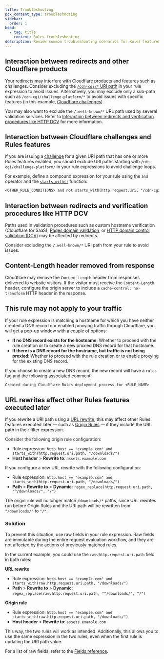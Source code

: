 ```yaml
---
title: Troubleshooting
pcx_content_type: troubleshooting
sidebar:
  order: 1
head:
  - tag: title
    content: Rules troubleshooting
description: Review common troubleshooting scenarios for Rules features.
---
```



## Interaction between redirects and other Cloudflare products

Your redirects may interfere with Cloudflare products and features such as challenges. Consider excluding the [`/cdn-cgi/*` URI path](/fundamentals/reference/cdn-cgi-endpoint/) in your rule expression to avoid issues. Alternatively, you may exclude only a sub-path such as `/cdn-cgi/challenge-platform/*` to avoid issues with specific features (in this example, [Cloudflare challenges](#interaction-between-cloudflare-challenges-and-rules-features)).

You may also want to exclude the `/.well-known/*` URL path used by several validation services. Refer to [Interaction between redirects and verification procedures like HTTP DCV](#interaction-between-redirects-and-verification-procedures-like-http-dcv) for more information.

## Interaction between Cloudflare challenges and Rules features

If you are issuing a [challenge](/fundamentals/security/cloudflare-challenges/) for a given URI path that has one or more Rules features enabled, you should exclude URI paths starting with `/cdn-cgi/challenge-platform/` in your rule expressions to avoid challenge loops.

For example, define a compound expression for your rule using the `and` operator and the [`starts_with()`](/ruleset-engine/rules-language/functions/#starts_with) function:

```txt
<OTHER_RULE_CONDITIONS> and not starts_with(http.request.uri, "/cdn-cgi/challenge-platform/")
```

## Interaction between redirects and verification procedures like HTTP DCV

Paths used in validation procedures such as custom hostname verification (Cloudflare for SaaS), [Pages domain validation](/pages/configuration/debugging-pages/), or [HTTP domain control validation (DCV)](/ssl/edge-certificates/changing-dcv-method/methods/http/) may be affected by redirects.

Consider excluding the `/.well-known/*` URI path from your rule to avoid issues.

## Content-Length header removed from response

Cloudflare may remove the `Content-Length` header from responses delivered to website visitors. If the visitor must receive the `Content-Length` header, configure the origin server to include a `cache-control: no-transform` HTTP header in the response.

## This rule may not apply to your traffic

If your rule expression is matching a hostname for which you have neither created a DNS record nor enabled proxying traffic through Cloudflare, you will get a pop-up window with a couple of options:

- **If no DNS record exists for the hostname**: Whether to proceed with the rule creation or to create a new proxied DNS record for that hostname.
- **If there is a DNS record for the hostname, but traffic is not being proxied**: Whether to proceed with the rule creation or to enable proxying for the existing DNS record.

If you choose to create a new DNS record, the new record will have a `rules` tag and the following associated comment:

```txt
Created during Cloudflare Rules deployment process for <RULE_NAME>
```

## URL rewrites affect other Rules features executed later

If you rewrite a URI path using a [URL rewrite](/rules/transform/url-rewrite/), this may affect other Rules features executed later — such as [Origin Rules](/rules/origin-rules/) — if they include the URI path in their filter expression.

Consider the following origin rule configuration:

<Example>

- Rule expression: `http.host == "example.com" and starts_with(http.request.uri.path, "/downloads/")`
- **Host header** > **Rewrite to**: `assets.example.com`

</Example>

If you configure a new URL rewrite with the following configuration:

<Example>

- Rule expression: `http.host == "example.com" and starts_with(http.request.uri.path, "/downloads/")`
- **Path** > **Rewrite to** > **Dynamic**: `regex_replace(http.request.uri.path, "^/downloads/", "/")`

</Example>

The origin rule will no longer match `/downloads/*` paths, since URL rewrites run before Origin Rules and the URI path will be rewritten from `"/downloads/"` to `"/"`.

### Solution

To prevent this situation, use raw fields in your rule expression. Raw fields are immutable during the entire request evaluation workflow, and they are not affected by the actions of previously matched rules.

In the current example, you could use the `raw.http.request.uri.path` field in both rules:

**URL rewrite**

<Example>

- Rule expression: `http.host == "example.com" and starts_with(raw.http.request.uri.path, "/downloads/")`
- **Path** > **Rewrite to** > **Dynamic**: `regex_replace(raw.http.request.uri.path, "^/downloads/", "/")`

</Example>

**Origin rule**

<Example>

- Rule expression: `http.host == "example.com" and starts_with(raw.http.request.uri.path, "/downloads/")`
- **Host header** > **Rewrite to**: `assets.example.com`

</Example>

This way, the two rules will work as intended. Additionally, this allows you to use the same expression in the two rules, even when the first rule is updating the URI path value.

For a list of raw fields, refer to the [Fields reference](/ruleset-engine/rules-language/fields/reference/?field-category=Raw+fields).
